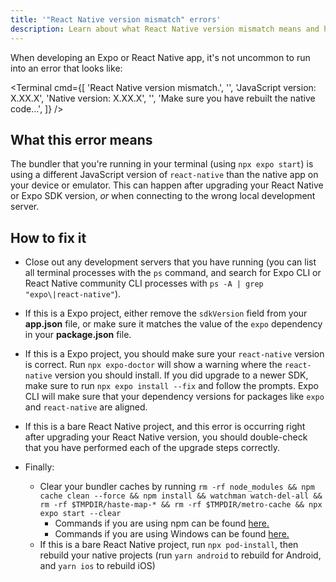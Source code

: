 ```yaml
---
title: '"React Native version mismatch" errors'
description: Learn about what React Native version mismatch means and how to resolve it in an Expo or React Native app.
---
```



When developing an Expo or React Native app, it's not uncommon to run into an error that looks like:

<Terminal
  cmd={[
    'React Native version mismatch.',
    '',
    'JavaScript version: X.XX.X',
    'Native version: X.XX.X',
    '',
    'Make sure you have rebuilt the native code...',
  ]}
/>

## What this error means

The bundler that you're running in your terminal (using `npx expo start`) is using a different JavaScript version of `react-native` than the native app on your device or emulator. This can happen after upgrading your React Native or Expo SDK version, _or_ when connecting to the wrong local development server.

## How to fix it

- Close out any development servers that you have running (you can list all terminal processes with the `ps` command, and search for Expo CLI or React Native community CLI processes with `ps -A | grep "expo\|react-native"`).

- If this is a Expo project, either remove the `sdkVersion` field from your **app.json** file, or make sure it matches the value of the `expo` dependency in your **package.json** file.

- If this is a Expo project, you should make sure your `react-native` version is correct. Run `npx expo-doctor` will show a warning where the `react-native` version you should install. If you did upgrade to a newer SDK, make sure to run `npx expo install --fix` and follow the prompts. Expo CLI will make sure that your dependency versions for packages like `expo` and `react-native` are aligned.

- If this is a bare React Native project, and this error is occurring right after upgrading your React Native version, you should double-check that you have performed each of the upgrade steps correctly.

- Finally:
  - Clear your bundler caches by running `rm -rf node_modules && npm cache clean --force && npm install && watchman watch-del-all && rm -rf $TMPDIR/haste-map-* && rm -rf $TMPDIR/metro-cache && npx expo start --clear`
    - Commands if you are using npm can be found [here.](clear-cache-macos-linux)
    - Commands if you are using Windows can be found [here.](clear-cache-windows)
  - If this is a bare React Native project, run `npx pod-install`, then rebuild your native projects (run `yarn android` to rebuild for Android, and `yarn ios` to rebuild iOS)

